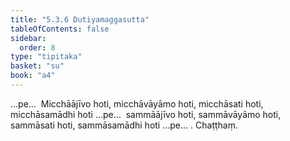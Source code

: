 ```yaml
---
title: "5.3.6 Dutiyamaggasutta"
tableOfContents: false
sidebar:
  order: 8
type: "tipitaka"
basket: "su"
book: "a4"
---
```



<DynamicBreadcrumb />

<Division number="226" book="a4">

<Paragraph number="1411" book="a4">
…pe…  Micchāājīvo hoti, micchāvāyāmo hoti, micchāsati hoti, micchāsamādhi hoti …pe…  sammāājīvo hoti, sammāvāyāmo hoti, sammāsati hoti, sammāsamādhi hoti …pe… .

</Paragraph>
</Division>

<Paragraph number="1412" type="center" book="a4">
Chaṭṭhaṃ.
</Paragraph>